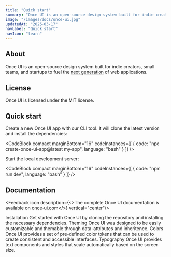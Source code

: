 ```yaml
---
title: "Quick start"
summary: "Once UI is an open-source design system built for indie creators, small teams, and startups to fuel the next generation of web applications."
image: "/images/docs/once-ui.jpg"
updatedAt: "2025-03-17"
navLabel: "Quick start"
navIcon: "learn"
---
```


## About

Once UI is an open-source design system built for indie creators, small teams, and startups to fuel the [next generation](https://lorant.one/work/once-ui) of web applications.

## License

Once UI is licensed under the MIT license.

## Quick start

Create a new Once UI app with our CLI tool. It will clone the latest version and install the dependencies:

<CodeBlock compact marginBottom="16" codeInstances={[
  {
    code: "npx create-once-ui-app@latest my-app",
    language: "bash"
  }
]} />

Start the local development server:

<CodeBlock compact marginBottom="16" codeInstances={[
  {
    code: "npm run dev",
    language: "bash"
  }
]} />

## Documentation

<Feedback icon description={<>The complete Once UI documentation is available on <SmartLink href="https://once-ui.com/docs">once-ui.com</SmartLink></>} vertical="center"/>

<Grid fillWidth gap="8" columns="2" mobileColumns="1" marginTop="8">
  <Card href="https://once-ui.com/docs/installation" fillWidth gap="8" padding="24" radius="l" direction="column">
    <Text variant="heading-strong-m" onBackground="neutral-strong" align="left">Installation</Text>
    <Text variant="body-default-s" onBackground="neutral-weak" align="left">Get started with Once UI by cloning the repository and installing the necessary dependencies.</Text>
  </Card>
  <Card href="https://once-ui.com/docs/theming" fillWidth gap="8" padding="24" radius="l" direction="column">
    <Text variant="heading-strong-m" onBackground="neutral-strong" align="left">Theming</Text>
    <Text variant="body-default-s" onBackground="neutral-weak" align="left">Once UI was designed to be easily customizable and themable through data-attributes and inheritence.</Text>
  </Card>
  <Card href="https://once-ui.com/docs/colors" fillWidth gap="8" padding="24" radius="l" direction="column">
    <Text variant="heading-strong-m" onBackground="neutral-strong" align="left">Colors</Text>
    <Text variant="body-default-s" onBackground="neutral-weak" align="left">Once UI provides a set of pre-defined color tokens that can be used to create consistent and accessible interfaces.</Text>
  </Card>
  <Card href="https://once-ui.com/docs/typography" fillWidth gap="8" padding="24" radius="l" direction="column">
    <Text variant="heading-strong-m" onBackground="neutral-strong" align="left">Typography</Text>
    <Text variant="body-default-s" onBackground="neutral-weak" align="left">Once UI provides text components and styles that scale automatically based on the screen size.</Text>
  </Card>
</Grid>